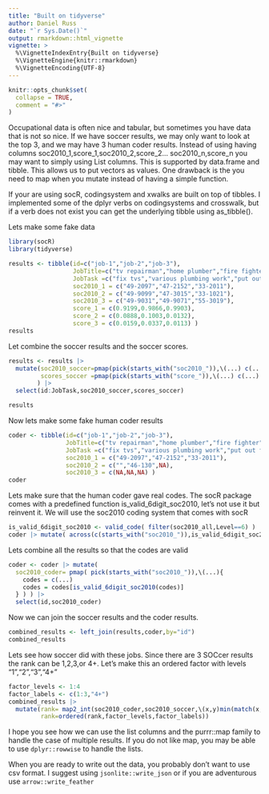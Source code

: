 ```yaml
---
title: "Built on tidyverse"
author: Daniel Russ
date: "`r Sys.Date()`"
output: rmarkdown::html_vignette
vignette: >
  %\VignetteIndexEntry{Built on tidyverse}
  %\VignetteEngine{knitr::rmarkdown}
  %\VignetteEncoding{UTF-8}
---
```


```r
knitr::opts_chunk$set(
  collapse = TRUE,
  comment = "#>"
)
```

Occupational data is often nice and tabular, but sometimes you have data 
that is not so nice.  If we have soccer results, we may only want to look at the
top 3, and we may have 3 human coder results.  Instead of using having columns
soc2010_1,score_1,soc2010_2,score_2... soc2010_n,score_n you may want to simply
using List columns.  This is supported by data.frame and tibble.  This allows 
us to put vectors as values.  One drawback is the you need to map when you mutate
instead of having a simple function.

If your are using socR, codingsystem and xwalks are built on top of tibbles.  I
implemented some of the dplyr verbs on codingsystems and crosswalk, but if a verb
does not exist you can get the underlying tibble using as_tibble().

Lets make some fake data

```r
library(socR)
library(tidyverse)
```

```r
results <- tibble(id=c("job-1","job-2","job-3"),
                  JobTitle=c("tv repairman","home plumber","fire fighter"),
                  JobTask =c("fix tvs","various plumbing work","put out fires, EMS"),
                  soc2010_1 = c("49-2097","47-2152","33-2011"),
                  soc2010_2 = c("49-9099","47-3015","33-1021"),
                  soc2010_3 = c("49-9031","49-9071","55-3019"),
                  score_1 = c(0.9199,0.9866,0.9903),
                  score_2 = c(0.0888,0.1003,0.0132),
                  score_3 = c(0.0159,0.0337,0.0113) )
results
```

Let combine the soccer results and the soccer scores.
```r
results <- results |> 
  mutate(soc2010_soccer=pmap(pick(starts_with("soc2010_")),\(...) c(...) ),
         scores_soccer =pmap(pick(starts_with("score_")),\(...) c(...) )
        ) |>
  select(id:JobTask,soc2010_soccer,scores_soccer)

results
```

Now lets make some fake human coder results
```r
coder <- tibble(id=c("job-1","job-2","job-3"),
                JobTitle=c("tv repairman","home plumber","fire fighter"),
                JobTask =c("fix tvs","various plumbing work","put out fires, EMS"),
                soc2010_1 = c("49-2097","47-2152","33-2011"),
                soc2010_2 = c("","46-130",NA),
                soc2010_3 = c(NA,NA,NA) )
coder
```


Lets make sure that the human coder gave real codes.  The socR package comes 
with a predefined function is_valid_6digit_soc2010, let's not use it but reinvent it.
We will use the soc2010 coding system that comes with socR

```r
is_valid_6digit_soc2010 <- valid_code( filter(soc2010_all,Level==6) )
coder |> mutate( across(c(starts_with("soc2010_")),is_valid_6digit_soc2010))
```


Lets combine all the results so that the codes are valid
```r
coder <- coder |> mutate(
  soc2010_coder= pmap( pick(starts_with("soc2010_")),\(...){
    codes = c(...)
    codes = codes[is_valid_6digit_soc2010(codes)]
  } ) ) |>
  select(id,soc2010_coder)
```

Now we can join the soccer results and the coder results.
```r
combined_results <- left_join(results,coder,by="id")
combined_results 
```

Lets see how soccer did with these jobs. Since there are 3 SOCcer 
results the rank can be 1,2,3,or 4+.  Let's make this an ordered factor with
levels "1","2","3","4+"
```r
factor_levels <- 1:4
factor_labels <- c(1:3,"4+")
combined_results |> 
  mutate(rank= map2_int(soc2010_coder,soc2010_soccer,\(x,y)min(match(x,y)) ),
         rank=ordered(rank,factor_levels,factor_labels))
```


I hope you see how we can use the list columns and the purrr::map family to handle
the case of multiple results.  If you do not like map, you may be able to use 
`dplyr::rowwise` to handle the lists.  

When you are ready to write out the data, you probably don't want to use csv format.
I suggest using `jsonlite::write_json` or if you are adventurous use 
`arrow::write_feather`






